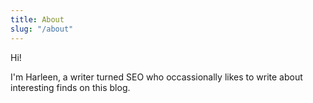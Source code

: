 ```yaml
---
title: About
slug: "/about"
---
```


Hi!

I'm Harleen, a writer turned SEO who occassionally likes to write about interesting finds on this blog.
